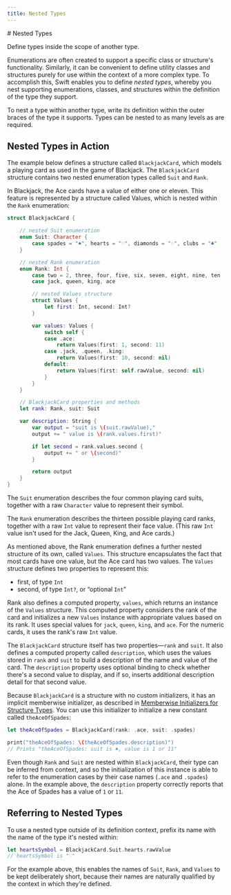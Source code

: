 ```yaml
---
title: Nested Types
---
```



<Hero>
  # Nested Types

  Define types inside the scope of another type.
</Hero>

Enumerations are often created to support a specific class or structure's functionality. Similarly, it can be convenient to define utility classes and structures purely for use within the context of a more complex type. To accomplish this, Swift enables you to define _nested types_, whereby you nest supporting enumerations, classes, and structures within the definition of the type they support.

To nest a type within another type, write its definition within the outer braces of the type it supports. Types can be nested to as many levels as are required.

## Nested Types in Action

The example below defines a structure called `BlackjackCard`, which models a playing card as used in the game of Blackjack. The `BlackjackCard` structure contains two nested enumeration types called `Suit` and `Rank`.

In Blackjack, the Ace cards have a value of either one or eleven. This feature is represented by a structure called Values, which is nested within the `Rank` enumeration:

```swift showLineNumbers
struct BlackjackCard {

    // nested Suit enumeration
    enum Suit: Character {
        case spades = "♠", hearts = "♡", diamonds = "♢", clubs = "♣"
    }

    // nested Rank enumeration
    enum Rank: Int {
        case two = 2, three, four, five, six, seven, eight, nine, ten
        case jack, queen, king, ace

        // nested Values structure
        struct Values {
            let first: Int, second: Int?
        }

        var values: Values {
            switch self {
            case .ace:
                return Values(first: 1, second: 11)
            case .jack, .queen, .king:
                return Values(first: 10, second: nil)
            default:
                return Values(first: self.rawValue, second: nil)
            }
        }
    }

    // BlackjackCard properties and methods
    let rank: Rank, suit: Suit

    var description: String {
        var output = "suit is \(suit.rawValue),"
        output += " value is \(rank.values.first)"

        if let second = rank.values.second {
            output += " or \(second)"
        }

        return output
    }
}
```

The `Suit` enumeration describes the four common playing card suits, together with
a raw `Character` value to represent their symbol.

The `Rank` enumeration describes the thirteen possible playing card ranks, together with a raw `Int` value to represent their face value. (This raw `Int` value isn't used for the Jack, Queen, King, and Ace cards.)

As mentioned above, the Rank enumeration defines a further nested structure of its own, called `Values`. This structure encapsulates the fact that most cards have one value, but the Ace card has two values. The `Values` structure defines two properties to represent this:

- first, of type `Int`
- second, of type `Int?`, or “optional `Int`”

Rank also defines a computed property, `values`, which returns an instance of the `Values` structure. This computed property considers the rank of the card and initializes a new `Values` instance with appropriate values based on its rank. It uses special values for `jack`, `queen`, `king`, and `ace`. For the numeric cards, it uses the rank's raw `Int` value.

The `BlackjackCard` structure itself has two properties—`rank` and `suit`. It also defines a computed property called `description`, which uses the values stored in `rank` and `suit` to build a description of the name and value of the card. The `description` property uses optional binding to check whether there's a second value to display, and if so, inserts additional description detail for that second value.

Because `BlackjackCard` is a structure with no custom initializers, it has an implicit memberwise initializer, as described in [Memberwise Initializers for Structure Types](./inicializacion). You can use this initializer to initialize a new constant called `theAceOfSpades`:

```swift showLineNumbers
let theAceOfSpades = BlackjackCard(rank: .ace, suit: .spades)

print("theAceOfSpades: \(theAceOfSpades.description)")
// Prints "theAceOfSpades: suit is ♠, value is 1 or 11"
```

Even though `Rank` and `Suit` are nested within `BlackjackCard`, their type can be inferred from context, and so the initialization of this instance is able to refer to the enumeration cases by their case names (`.ace` and `.spades`) alone. In the example above, the `description` property correctly reports that the Ace of Spades has a value of `1` or `11`.

## Referring to Nested Types

To use a nested type outside of its definition context, prefix its name with the name of the type it's nested within:

```swift showLineNumbers
let heartsSymbol = BlackjackCard.Suit.hearts.rawValue
// heartsSymbol is "♡"
```

For the example above, this enables the names of `Suit`, `Rank`, and `Values` to be kept deliberately short, because their names are naturally qualified by the context in which they're defined.

